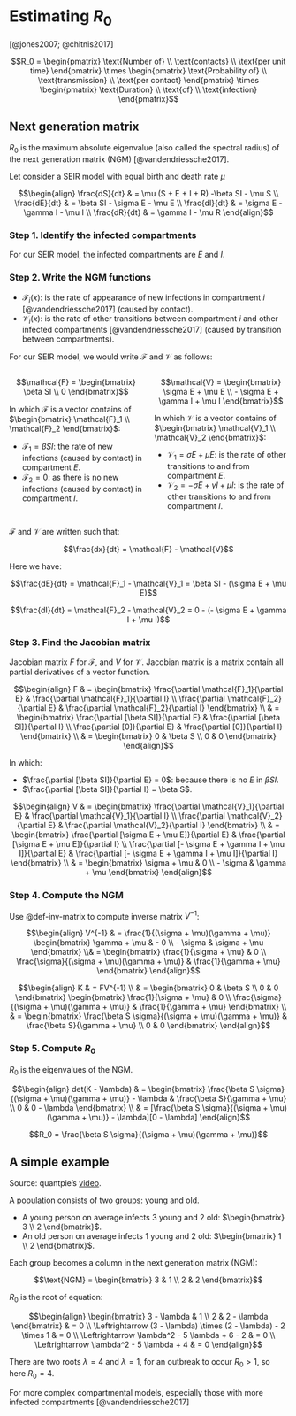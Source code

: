 # Estimating $R_0$

[@jones2007; @chitnis2017]

$$R_0 = \begin{pmatrix} \text{Number of} \\ \text{contacts} \\ \text{per unit time} \end{pmatrix} \times \begin{pmatrix} \text{Probability of} \\ \text{transmission} \\ \text{per contact} \end{pmatrix} \times \begin{pmatrix} \text{Duration} \\ \text{of} \\ \text{infection} \end{pmatrix}$$

## Next generation matrix

$R_0$ is the maximum absolute eigenvalue (also called the spectral radius) of the next generation matrix (NGM) [@vandendriessche2017].

Let consider a SEIR model with equal birth and death rate $\mu$

$$\begin{align} \frac{dS}{dt} & = \mu (S + E + I + R) -\beta SI - \mu S \\ \frac{dE}{dt} & = \beta SI - \sigma E - \mu E \\ \frac{dI}{dt} & = \sigma E - \gamma I - \mu I \\ \frac{dR}{dt} & = \gamma I - \mu R \end{align}$$

### Step 1. Identify the infected compartments

For our SEIR model, the infected compartments are $E$ and $I$.

### Step 2. Write the NGM functions

- $\mathcal{F}_i(x)$: is the rate of appearance of new infections in compartment $i$ [@vandendriessche2017] (caused by contact).
- $\mathcal{V}_i(x)$: is the rate of other transitions between compartment $i$ and other infected compartments [@vandendriessche2017] (caused by transition between compartments).

For our SEIR model, we would write $\mathcal{F}$ and $\mathcal{V}$ as follows:

:::: {.columns}

::: {.column width="50%"}

$$\mathcal{F} = \begin{bmatrix} \beta SI \\ 0 \end{bmatrix}$$

In which $\mathcal{F}$ is a vector contains of $\begin{bmatrix} \mathcal{F}_1 \\ \mathcal{F}_2 \end{bmatrix}$:

- $\mathcal{F}_1 = \beta SI$: the rate of new infections (caused by contact) in compartment $E$.
- $\mathcal{F}_2 = 0$: as there is no new infections (caused by contact) in compartment $I$.

:::

::: {.column width="50%"}

$$\mathcal{V} = \begin{bmatrix} \sigma E + \mu E \\ - \sigma E + \gamma I + \mu I \end{bmatrix}$$

In which $\mathcal{V}$ is a vector contains of $\begin{bmatrix} \mathcal{V}_1 \\ \mathcal{V}_2 \end{bmatrix}$:

- $\mathcal{V}_1 = \sigma E + \mu E$: is the rate of other transitions to and from compartment $E$.
- $\mathcal{V}_2 = - \sigma E + \gamma I + \mu I$: is the rate of other transitions to and from compartment $I$.

:::

::::

$\mathcal{F}$ and $\mathcal{V}$ are written such that:

$$\frac{dx}{dt} = \mathcal{F} - \mathcal{V}$$

Here we have:

$$\frac{dE}{dt} = \mathcal{F}_1 - \mathcal{V}_1 = \beta SI - (\sigma E + \mu E)$$

$$\frac{dI}{dt} = \mathcal{F}_2 - \mathcal{V}_2 = 0 - (- \sigma E + \gamma I + \mu I)$$

### Step 3. Find the Jacobian matrix

Jacobian matrix $F$ for $\mathcal{F}$, and $V$ for $\mathcal{V}$. Jacobian matrix is a matrix contain all partial derivatives of a vector function.

$$\begin{align} F & = \begin{bmatrix} \frac{\partial \mathcal{F}_1}{\partial E} & \frac{\partial \mathcal{F}_1}{\partial I} \\ \frac{\partial \mathcal{F}_2}{\partial E} & \frac{\partial \mathcal{F}_2}{\partial I} \end{bmatrix} \\ & = \begin{bmatrix} \frac{\partial [\beta SI]}{\partial E} & \frac{\partial [\beta SI]}{\partial I} \\ \frac{\partial [0]}{\partial E} & \frac{\partial [0]}{\partial I} \end{bmatrix} \\ & = \begin{bmatrix} 0 & \beta S \\ 0 & 0 \end{bmatrix} \end{align}$$

In which:

- $\frac{\partial [\beta SI]}{\partial E} = 0$: because there is no $E$ in $\beta SI$.
- $\frac{\partial [\beta SI]}{\partial I} = \beta S$.

$$\begin{align} V & = \begin{bmatrix} \frac{\partial \mathcal{V}_1}{\partial E} & \frac{\partial \mathcal{V}_1}{\partial I} \\ \frac{\partial \mathcal{V}_2}{\partial E} & \frac{\partial \mathcal{V}_2}{\partial I} \end{bmatrix} \\ & = \begin{bmatrix} \frac{\partial [\sigma E + \mu E]}{\partial E} & \frac{\partial [\sigma E + \mu E]}{\partial I} \\ \frac{\partial [- \sigma E + \gamma I + \mu I]}{\partial E} & \frac{\partial [- \sigma E + \gamma I + \mu I]}{\partial I} \end{bmatrix} \\ & = \begin{bmatrix} \sigma + \mu & 0 \\ - \sigma & \gamma + \mu \end{bmatrix} \end{align}$$

### Step 4. Compute the NGM

Use @def-inv-matrix to compute inverse matrix $V^{-1}$:

$$\begin{align} V^{-1} & = \frac{1}{(\sigma + \mu)(\gamma + \mu)} \begin{bmatrix} \gamma + \mu & - 0 \\ - \sigma & \sigma + \mu \end{bmatrix} \\& = \begin{bmatrix} \frac{1}{\sigma + \mu} & 0 \\ \frac{\sigma}{(\sigma + \mu)(\gamma + \mu)} & \frac{1}{\gamma + \mu} \end{bmatrix} \end{align}$$

$$\begin{align} K & = FV^{-1} \\ & = \begin{bmatrix} 0 & \beta S \\ 0 & 0 \end{bmatrix} \begin{bmatrix} \frac{1}{\sigma + \mu} & 0 \\ \frac{\sigma}{(\sigma + \mu)(\gamma + \mu)} & \frac{1}{\gamma + \mu} \end{bmatrix} \\ & = \begin{bmatrix} \frac{\beta S \sigma}{(\sigma + \mu)(\gamma + \mu)} & \frac{\beta S}{\gamma + \mu} \\ 0 & 0 \end{bmatrix} \end{align}$$

### Step 5. Compute $R_0$

$R_0$ is the eigenvalues of the NGM.

$$\begin{align} det(K - \lambda) & = \begin{bmatrix} \frac{\beta S \sigma}{(\sigma + \mu)(\gamma + \mu)} - \lambda & \frac{\beta S}{\gamma + \mu} \\ 0 & 0 - \lambda \end{bmatrix} \\ & = [\frac{\beta S \sigma}{(\sigma + \mu)(\gamma + \mu)} - \lambda][0 - \lambda] \end{align}$$

$$R_0 = \frac{\beta S \sigma}{(\sigma + \mu)(\gamma + \mu)}$$

::: {.callout-note collapse="true"}
## A simple example

Source: quantpie's [video](https://www.youtube.com/watch?v=xJ5mizenTII).

A population consists of two groups: young and old.

-   A young person on average infects 3 young and 2 old: $\begin{bmatrix} 3 \\ 2 \end{bmatrix}$.
-   An old person on average infects 1 young and 2 old: $\begin{bmatrix} 1 \\ 2 \end{bmatrix}$.

Each group becomes a column in the next generation matrix (NGM):

$$\text{NGM} = \begin{bmatrix} 3 & 1 \\ 2 & 2 \end{bmatrix}$$

$R_0$ is the root of equation:

$$\begin{align} \begin{bmatrix} 3 - \lambda & 1 \\ 2 & 2 - \lambda \end{bmatrix} & = 0 \\ \Leftrightarrow (3 - \lambda) \times (2 - \lambda) - 2 \times 1 & = 0 \\ \Leftrightarrow \lambda^2 - 5 \lambda + 6 - 2 & = 0 \\ \Leftrightarrow \lambda^2 - 5 \lambda + 4 & = 0 \end{align}$$

There are two roots $\lambda = 4$ and $\lambda = 1$, for an outbreak to occur $R_0 > 1$, so here $R_0 = 4$.
:::

For more complex compartmental models, especially those with more infected compartments [@vandendriessche2017]
